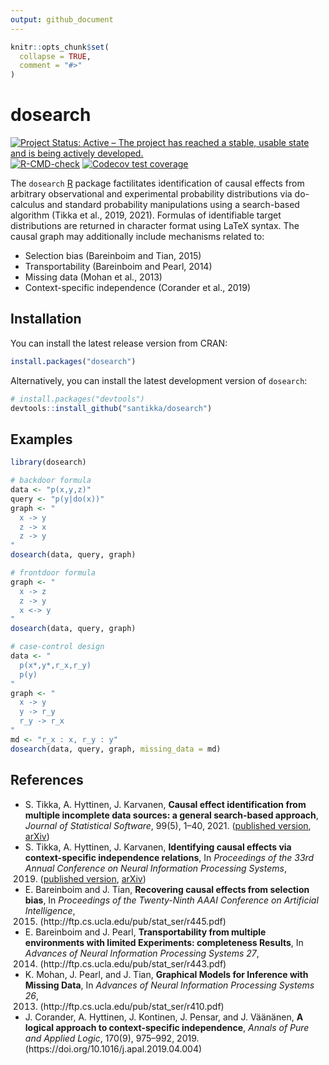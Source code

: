 ```yaml
---
output: github_document
---
```


<!-- README.md is generated from README.Rmd. Please edit that file -->

```r
knitr::opts_chunk$set(
  collapse = TRUE,
  comment = "#>"
)
```

# dosearch

<!-- badges: start -->
[![Project Status: Active – The project has reached a stable, usable state and is being actively developed.](https://www.repostatus.org/badges/latest/active.svg)](https://www.repostatus.org/#active)
[![R-CMD-check](https://github.com/santikka/dosearch/workflows/R-CMD-check/badge.svg)](https://github.com/santikka/dosearch/actions)
[![Codecov test coverage](https://codecov.io/gh/santikka/dosearch/branch/master/graph/badge.svg)](https://app.codecov.io/gh/santikka/dosearch?branch=master)

The `dosearch` [R](https://www.r-project.org/) package factilitates 
identification of causal effects from arbitrary observational and experimental 
probability distributions via do-calculus and standard probability 
manipulations using a search-based algorithm (Tikka et al., 2019, 2021).
Formulas of identifiable target distributions are returned in character format
using LaTeX syntax. The causal graph may additionally include mechanisms 
related to: 

  * Selection bias (Bareinboim and Tian, 2015)
  * Transportability (Bareinboim and Pearl, 2014) 
  * Missing data (Mohan et al., 2013)
  * Context-specific independence (Corander et al., 2019)

## Installation

You can install the latest release version from CRAN:
```r
install.packages("dosearch")
```

Alternatively, you can install the latest development version of `dosearch`:
```r
# install.packages("devtools")
devtools::install_github("santikka/dosearch")
```

## Examples

```r
library(dosearch)
```

```r
# backdoor formula
data <- "p(x,y,z)"
query <- "p(y|do(x))"
graph <- "
  x -> y
  z -> x
  z -> y
"
dosearch(data, query, graph)

# frontdoor formula
graph <- "
  x -> z
  z -> y
  x <-> y
"
dosearch(data, query, graph)

# case-control design
data <- "
  p(x*,y*,r_x,r_y)
  p(y)
"
graph <- "
  x -> y
  y -> r_y
  r_y -> r_x
"
md <- "r_x : x, r_y : y"
dosearch(data, query, graph, missing_data = md)
```

## References

  * S. Tikka, A. Hyttinen, J. Karvanen, 
    **Causal effect identification from multiple incomplete data sources: a general search-based approach**, 
    *Journal of Statistical Software*, 
    99(5), 1--40, 2021. ([published version](https://www.jstatsoft.org/index.php/jss/article/view/v099i05), [arXiv](https://arxiv.org/abs/1902.01073))
  * S. Tikka, A. Hyttinen, J. Karvanen, 
    **Identifying causal effects via context-specific independence relations**, 
    In *Proceedings of the 33rd Annual Conference on Neural Information Processing Systems*, 
    2019. ([published version](https://papers.nips.cc/paper/8547-identifying-causal-effects-via-context-specific-independence-relations), [arXiv](https://arxiv.org/abs/2009.09768))
  * E. Bareinboim and J. Tian,
    **Recovering causal effects from selection bias**,
    In *Proceedings of the Twenty-Ninth AAAI Conference on Artificial Intelligence*,
    2015. (http://ftp.cs.ucla.edu/pub/stat_ser/r445.pdf)
  * E. Bareinboim and J. Pearl,
    **Transportability from multiple environments with limited Experiments: completeness Results**,
    In *Advances of Neural Information Processing Systems 27*,
    2014. (http://ftp.cs.ucla.edu/pub/stat_ser/r443.pdf)
  * K. Mohan, J. Pearl, and J. Tian,
    **Graphical Models for Inference with Missing Data**,
    In *Advances of Neural Information Processing Systems 26*,
    2013. (http://ftp.cs.ucla.edu/pub/stat_ser/r410.pdf)
  * J. Corander, A. Hyttinen, J. Kontinen, J. Pensar, and J. Väänänen,
    **A logical approach to context-specific independence**,
    *Annals of Pure and Applied Logic*,
    170(9), 975--992, 2019. (https://doi.org/10.1016/j.apal.2019.04.004)
